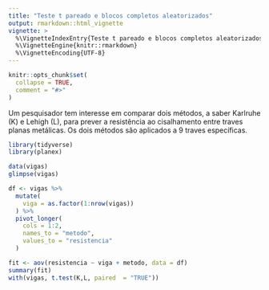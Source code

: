 ```yaml
---
title: "Teste t pareado e blocos completos aleatorizados"
output: rmarkdown::html_vignette
vignette: >
  %\VignetteIndexEntry{Teste t pareado e blocos completos aleatorizados}
  %\VignetteEngine{knitr::rmarkdown}
  %\VignetteEncoding{UTF-8}
---
```


```r
knitr::opts_chunk$set(
  collapse = TRUE,
  comment = "#>"
)
```

Um pesquisador tem interesse em comparar dois métodos, a saber Karlruhe (K) e Lehigh (L), para prever a resistência ao cisalhamento entre traves planas metálicas. Os dois métodos são aplicados a 9 traves especı́ficas.



```r

library(tidyverse)
library(planex)

data(vigas)
glimpse(vigas)

df <- vigas %>%
  mutate(
    viga = as.factor(1:nrow(vigas))
  ) %>%
  pivot_longer(
    cols = 1:2,
    names_to = "metodo",
    values_to = "resistencia"
  )

fit <- aov(resistencia ~ viga + metodo, data = df)
summary(fit)
with(vigas, t.test(K,L, paired  = "TRUE"))

```
